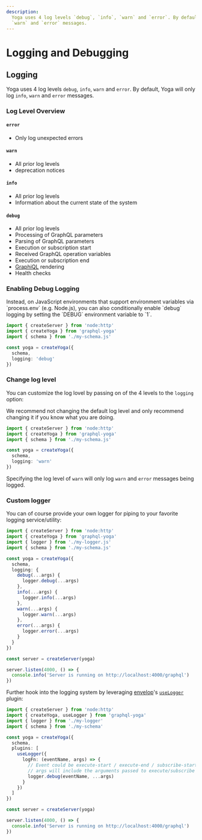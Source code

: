 ```yaml
---
description:
  Yoga uses 4 log levels `debug`, `info`, `warn` and `error`. By default, Yoga will only log `info`,
  `warn` and `error` messages.
---
```



# Logging and Debugging

## Logging

Yoga uses 4 log levels `debug`, `info`, `warn` and `error`. By default, Yoga will only log `info`,
`warn` and `error` messages.

### Log Level Overview

#### `error`

- Only log unexpected errors

#### `warn`

- All prior log levels
- deprecation notices

#### `info`

- All prior log levels
- Information about the current state of the system

#### `debug`

- All prior log levels
- Processing of GraphQL parameters
- Parsing of GraphQL parameters
- Execution or subscription start
- Received GraphQL operation variables
- Execution or subscription end
- [GraphiQL](https://github.com/graphql/graphiql) rendering
- Health checks

### Enabling Debug Logging

<Callout>
  Instead, on JavaScript environments that support environment variables via `process.env` (e.g.
  Node.js), you can also conditionally enable `debug` logging by setting the `DEBUG` environment
  variable to `1`.
</Callout>

```ts filename="Custom log level" {7}
import { createServer } from 'node:http'
import { createYoga } from 'graphql-yoga'
import { schema } from './my-schema.js'

const yoga = createYoga({
  schema,
  logging: 'debug'
})
```

### Change log level

You can customize the log lovel by passing on of the 4 levels to the `logging` option:

<Callout>
  We recommend not changing the default log level and only recommend changing it if you know what
  you are doing.
</Callout>

```ts filename="Custom log level" {7}
import { createServer } from 'node:http'
import { createYoga } from 'graphql-yoga'
import { schema } from './my-schema.js'

const yoga = createYoga({
  schema,
  logging: 'warn'
})
```

Specifying the log level of `warn` will only log `warn` and `error` messages being logged.

### Custom logger

You can of course provide your own logger for piping to your favorite logging service/utility:

```ts
import { createServer } from 'node:http'
import { createYoga } from 'graphql-yoga'
import { logger } from './my-logger.js'
import { schema } from './my-schema.js'

const yoga = createYoga({
  schema,
  logging: {
    debug(...args) {
      logger.debug(...args)
    },
    info(...args) {
      logger.info(...args)
    },
    warn(...args) {
      logger.warn(...args)
    },
    error(...args) {
      logger.error(...args)
    }
  }
})

const server = createServer(yoga)

server.listen(4000, () => {
  console.info('Server is running on http://localhost:4000/graphql')
})
```

Further hook into the logging system by leveraging
[envelop](https://www.envelop.dev/plugins/use-logger)'s
[`useLogger`](https://www.envelop.dev/plugins/use-logger) plugin:

```ts
import { createServer } from 'node:http'
import { createYoga, useLogger } from 'graphql-yoga'
import { logger } from './my-logger'
import { schema } from './my-schema'

const yoga = createYoga({
  schema,
  plugins: [
    useLogger({
      logFn: (eventName, args) => {
        // Event could be execute-start / execute-end / subscribe-start / subscribe-end / etc.
        // args will include the arguments passed to execute/subscribe (in case of "start" event) and additional result in case of "end" event.
        logger.debug(eventName, ...args)
      }
    })
  ]
})

const server = createServer(yoga)

server.listen(4000, () => {
  console.info('Server is running on http://localhost:4000/graphql')
})
```
